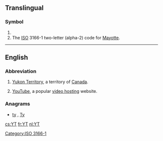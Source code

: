 {{also|yT|yt|.yt}}
==Translingual==

===Symbol===
{{head|mul|symbol}}

# {{SI-unit-abb|yotta|tesla|[[magnetic flux density]]}}
# The [[ISO]] 3166-1 two-letter (alpha-2) code for [[Mayotte]].

[[Category:ISO 3166-1]]

----

==English==

===Abbreviation===
{{head|en|abbreviation}}

# [[Yukon Territory]], a territory of [[Canada]].
# {{context|Internet|lang=en}} [[YouTube]], a popular [[video hosting]] website.

===Anagrams===
* [[ty#English|ty]] , [[Ty#English|Ty]]

[[cs:YT]]
[[fr:YT]]
[[nl:YT]]